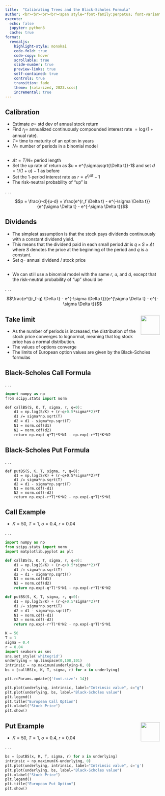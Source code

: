 ```yaml
---
title:  "Calibrating Trees and the Black-Scholes Formula"
author: <br><br><br><br><span style="font-family:perpetua; font-variant:small-caps; color:#606060;">Kerry Back</span><br><br><img src="RiceBusiness-transparent-logo-sm.png"  height=80>
execute:
  echo: false
  jupyter: python3
  cache: true
format: 
  revealjs:
    highlight-style: monokai
    code-fold: true
    code-copy: hover
    scrollable: true
    slide-number: true
    preview-links: true
    self-contained: true
    controls: true
    transition: fade
    theme: [solarized, 2023.scss]
    incremental: true
---
```


## Calibration


- Estimate $\sigma=$ std dev of annual stock return
- Find $r_f =$ annualized continuously compounded interest rate $= \log(1+\text{annual rate})$.
- $T=$ time to maturity of an option in years
- $N=$ number of periods in a binomial model

##

- $\Delta t = T/N=$ period length
- Set the up rate of return as $u = e^{\sigma\sqrt{\Delta t}}-1$ and set $d=1/(1+u)-1$ as before
- Set the 1-period interest rate as $r=e^{r_f \Delta t}-1$
- The risk-neutral probability of "up" is

. . .

$$p = \frac{r-d}{u-d} = \frac{e^{r_f \Delta t} - e^{-\sigma \Delta t}}{e^{\sigma \Delta t} - e^{-\sigma \Delta t}}$$

## Dividends

- The simplest assumption is that the stock pays dividends continuously with a constant dividend yield.
- This means that the dividend paid in each small period $\Delta t$ is $q \times S \times \Delta t$ where $S$ denotes the price at the beginning of the period and $q$ is a constant.
- Set $q =$ annual dividend / stock price

##

- We can still use a binomial model with the same $r$, $u$, and $d$, except that the risk-neutral probability of "up" should be

. . .

$$\frac{e^{(r_f-q) \Delta t} - e^{-\sigma \Delta t}}{e^{\sigma \Delta t} - e^{-\sigma \Delta t}}$$

##  Take limit  <a href="https://bbcx-investments.com/futures-options/binomial-convergence"><img src="images/Rice_Owl.jpg" style="width:.65in;" align="right"> </a>

- As the number of periods is increased, the distribution of the stock price converges to lognormal, meaning that log stock price has a normal distribution.
- The values of options converge
- The limits of European option values are given by the Black-Scholes formulas

## Black-Scholes Call Formula

. . .

```.p
import numpy as np
from scipy.stats import norm

def callBS(S, K, T, sigma, r, q=0):
    d1 = np.log(S/K) + (r-q+0.5*sigma**2)*T
    d1 /= sigma*np.sqrt(T)
    d2 = d1 - sigma*np.sqrt(T)
    N1 = norm.cdf(d1)
    N2 = norm.cdf(d2)
    return np.exp(-q*T)*S*N1 - np.exp(-r*T)*K*N2
```

## Black-Scholes Put Formula

. . .

```
def putBS(S, K, T, sigma, r, q=0):
    d1 = np.log(S/K) + (r-q+0.5*sigma**2)*T
    d1 /= sigma*np.sqrt(T)
    d2 = d1 - sigma*np.sqrt(T)
    N1 = norm.cdf(-d1)
    N2 = norm.cdf(-d2)
    return np.exp(-r*T)*K*N2 - np.exp(-q*T)*S*N1
```

## Call Example {.smaller}

- $K=50$, $T=1$, $\sigma=0.4$, $r=0.04$

. . .

```python
import numpy as np
from scipy.stats import norm
import matplotlib.pyplot as plt

def callBS(S, K, T, sigma, r, q=0):
    d1 = np.log(S/K) + (r-q+0.5*sigma**2)*T
    d1 /= sigma*np.sqrt(T)
    d2 = d1 - sigma*np.sqrt(T)
    N1 = norm.cdf(d1)
    N2 = norm.cdf(d2)
    return np.exp(-q*T)*S*N1 - np.exp(-r*T)*K*N2

def putBS(S, K, T, sigma, r, q=0):
    d1 = np.log(S/K) + (r-q+0.5*sigma**2)*T
    d1 /= sigma*np.sqrt(T)
    d2 = d1 - sigma*np.sqrt(T)
    N1 = norm.cdf(-d1)
    N2 = norm.cdf(-d2)
    return np.exp(-r*T)*K*N2 - np.exp(-q*T)*S*N1

K = 50
T = 1
sigma = 0.4
r = 0.04
import seaborn as sns
sns.set_style('whitegrid')
underlying = np.linspace(0,100,101)
intrinsic = np.maximum(underlying-K, 0)
bs = [callBS(x, K, T, sigma, r) for x in underlying]

plt.rcParams.update({'font.size': 14})

plt.plot(underlying, intrinsic, label="Intrinsic value", c="g")
plt.plot(underlying, bs, label="Black-Scholes value")
plt.legend()
plt.title("European Call Option")
plt.xlabel("Stock Price")
plt.show()
```

## Put Example <a href="https://bbcx-investments.com/futures-options/binomial-convergence"><img src="images/Rice_Owl.jpg" style="width:.65in;" align="right"> </a> {.smaller}

- $K=50$, $T=1$, $\sigma=0.4$, $r=0.04$

. . .

```python
bs = [putBS(x, K, T, sigma, r) for x in underlying]
intrinsic = np.maximum(K-underlying, 0)
plt.plot(underlying, intrinsic, label="Intrinsic value", c='g')
plt.plot(underlying, bs, label="Black-Scholes value")
plt.xlabel("Stock Price")
plt.legend()
plt.title("European Put Option")
plt.show()
```

